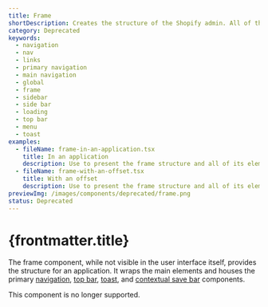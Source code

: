 ```yaml
---
title: Frame
shortDescription: Creates the structure of the Shopify admin. All of the main sections of the admin are nested in the frame.
category: Deprecated
keywords:
  - navigation
  - nav
  - links
  - primary navigation
  - main navigation
  - global
  - frame
  - sidebar
  - side bar
  - loading
  - top bar
  - menu
  - toast
examples:
  - fileName: frame-in-an-application.tsx
    title: In an application
    description: Use to present the frame structure and all of its elements.
  - fileName: frame-with-an-offset.tsx
    title: With an offset
    description: Use to present the frame structure and all of its elements with an offset provided to the theme.
previewImg: /images/components/deprecated/frame.png
status: Deprecated
---
```


# {frontmatter.title}

<Lede>

The frame component, while not visible in the user interface itself, provides the structure for an application. It wraps the main elements and houses the primary [navigation](https://polaris.shopify.com/components/navigation/navigation), [top bar](https://polaris.shopify.com/components/top-bar), [toast](https://polaris.shopify.com/components/feedback-indicators/toast), and [contextual save bar](https://polaris.shopify.com/components/contextual-save-bar) components.

</Lede>

<StatusBanner status={frontmatter.status}>
  This component is no longer supported.
</StatusBanner>
